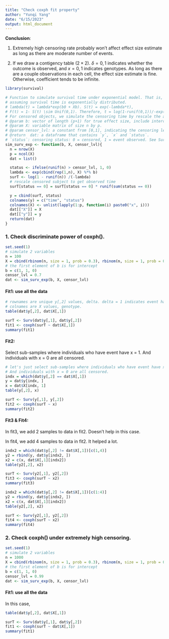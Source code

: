 ```yaml
---
title: "Check coxph fit property"
author: "Yunqi Yang"
date: "6/15/2023"
output: html_document
---
```



**Conclusion**: 

1. Extremely high censoring rate probably won't affect effect size estimate as long as there are moderate number of events. 

2. If we draw a contigency table ($2\times 2$). $\delta = 0,1$ indicates whether the outcome is observed, and $x=0,1$ indicates genotypes. As long as there are a couple observations in each cell, the effect size estimate is fine. Otherwise, coefficient tends to be infinite. 


```r
library(survival)
```

```r
# Function to simulate survival time under exponential model. That is,
# assuming survival time is exponentially distributed.
# lambda(t) = lambda*exp(b0 + Xb). S(t) = exp(-lambda*t),
# F(t) = 1- S(t) \sim Unif(0,1). Therefore, t = log(1-runif(0,1))/-exp(b0+Xb).
# For censored objects, we simulate the censoring time by rescale the actual survival time.
# @param b: vector of length (p+1) for true effect size, include intercept.
# @param X: variable matrix of size n by p.
# @param censor_lvl: a constant from [0,1], indicating the censoring level in the data.
# @return  dat: a dataframe that contains `y`, `x` and `status`.
# `status`: censoring status: 0 = censored, 1 = event observed. See Surv() in library(survival)
sim_surv_exp <- function(b, X, censor_lvl){
  n = nrow(X)
  p = ncol(X)
  dat = list()

  status <- ifelse(runif(n) > censor_lvl, 1, 0)
  lambda <- exp(cbind(rep(1,n), X) %*% b)
  surT <- log(1 - runif(n)) /(-lambda)
  # rescale censored subject to get observed time
  surT[status == 0] = surT[status == 0] * runif(sum(status == 0))

  y = cbind(surT, status)
  colnames(y) = c("time", "status")
  colnames(X) <- unlist(lapply(1:p, function(i) paste0("x", i)))
  dat[["X"]] = X
  dat[["y"]] = y
  return(dat)
}

```

### 1. Check discriminate power of coxph(). 

```r
set.seed(1)
# simulate 2 variables 
n = 100
X = cbind(rbinom(n, size = 1, prob = 0.3), rbinom(n, size = 1, prob = 0.1))
# the first element of b is for intercept
b = c(1, 1, 0)
censor_lvl = 0.7
dat <- sim_surv_exp(b, X, censor_lvl)
```

#### Fit1: use all the data
```r
# rownames are unique y[,2] values, delta. delta = 1 indicates event happened. 
# colnames are X values, genotype.
table(dat$y[,2], dat$X[,1])

```

```r
surT <- Surv(dat$y[,1], dat$y[,2])
fit1 <- coxph(surT ~ dat$X[,1])
summary(fit1)
```

#### Fit2: 

Select sub-samples where individuals who have event have x = 1. And individuals with x = 0 are all censored. 
```r
# let's just select sub-samples where individuals who have event have x = 1. 
# And individuals with x = 0 are all censored. 
indx = which(dat$y[,2] == dat$X[,1])
y = dat$y[indx, ]
x = dat$X[indx, 1]
table(y[,2], x)
```

```r
surT <- Surv(y[,1], y[,2])
fit2 <- coxph(surT ~ x)
summary(fit2)
```

#### Fit3 & Fit4:

In fit3, we add 2 samples to data in fit2. Doesn't help in this case. 

In fit4, we add 4 samples to data in fit2. It helped a lot. 
```r
indx2 = which(dat$y[,2] != dat$X[,1])[c(1,4)]
y2 = rbind(y, dat$y[indx2, ])
x2 = c(x, dat$X[,1][indx2])
table(y2[,2], x2)
```

```r
surT <- Surv(y2[,1], y2[,2])
fit3 <- coxph(surT ~ x2)
summary(fit3)
```


```r
indx2 = which(dat$y[,2] != dat$X[,1])[c(1:4)]
y2 = rbind(y, dat$y[indx2, ])
x2 = c(x, dat$X[,1][indx2])
table(y2[,2], x2)
```

```r
surT <- Surv(y2[,1], y2[,2])
fit4 <- coxph(surT ~ x2)
summary(fit4)
```

### 2. Check coxph() under extremely high censoring. 

```r
set.seed(1)
# simulate 2 variables 
n = 1000
X = cbind(rbinom(n, size = 1, prob = 0.3), rbinom(n, size = 1, prob = 0.1))
# the first element of b is for intercept
b = c(1, 1, 0)
censor_lvl = 0.99
dat <- sim_surv_exp(b, X, censor_lvl)
```

#### Fit1: use all the data

In this case,
```r
table(dat$y[,2], dat$X[,1])
```

```r
surT <- Surv(dat$y[,1], dat$y[,2])
fit1 <- coxph(surT ~ dat$X[,1])
summary(fit1)
```
